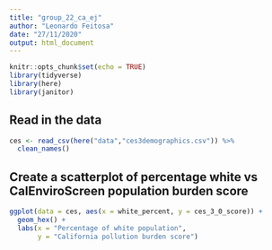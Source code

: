 ```yaml
---
title: "group_22_ca_ej"
author: "Leonardo Feitosa"
date: "27/11/2020"
output: html_document
---
```


```r
knitr::opts_chunk$set(echo = TRUE)
library(tidyverse)
library(here)
library(janitor)
```

## Read in the data

```r
ces <- read_csv(here("data","ces3demographics.csv")) %>% 
  clean_names()
```

## Create a scatterplot of percentage white vs CalEnviroScreen population burden score
```r
ggplot(data = ces, aes(x = white_percent, y = ces_3_0_score)) +
  geom_hex() +
  labs(x = "Percentage of white population",
       y = "California pollution burden score")
```

